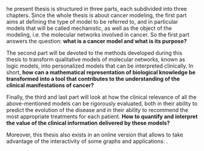 \chapter*{Preface}

\initial{T}he present thesis is structured in three parts, each subdivided into three chapters. Since the whole thesis is about cancer modeling, the first part aims at defining the type of model to be referred to, and in particular models that will be called mechanistic, as well as the object of the modeling, i.e. the molecular networks involved in cancer. So the first part answers the question: **what is a cancer model and what is its purpose?**  
  

The second part will be devoted to the methods developed during this thesis to transform qualitative models of molecular networks, known as logic models, into personalized models that can be interpreted clinically. In short, **how can a mathematical representation of biological knowledge be transformed into a tool that contributes to the understanding of the clinical manifestations of cancer?**  
  

Finally, the third and last part will look at how the clinical relevance of all the above-mentioned models can be rigorously evaluated, both in their ability to predict the evolution of the disease and in their ability to recommend the most appropriate treatments for each patient. **How to quantify and interpret the value of the clinical information delivered by these models?**  
  

Moreover, this thesis also exists in an online version that allows to take advantage of the interactivity of some graphs and applications: \url{https://jonasbeal.github.io/thesis/}.

\clearemptydoublepage
